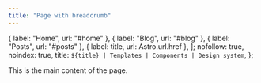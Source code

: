 ```yaml
---
title: "Page with breadcrumb"
---
```


  { label: "Home", url: "#home" },
  { label: "Blog", url: "#blog" },
  { label: "Posts", url: "#posts" },
  { label: title, url: Astro.url.href },
];
  nofollow: true,
  noindex: true,
  title: `${title} | Templates | Components | Design system`,
};

<PageLayout breadcrumb={breadcrumb} seo={seo} title={title}>
  <p slot="body">This is the main content of the page.</p>
</PageLayout>
